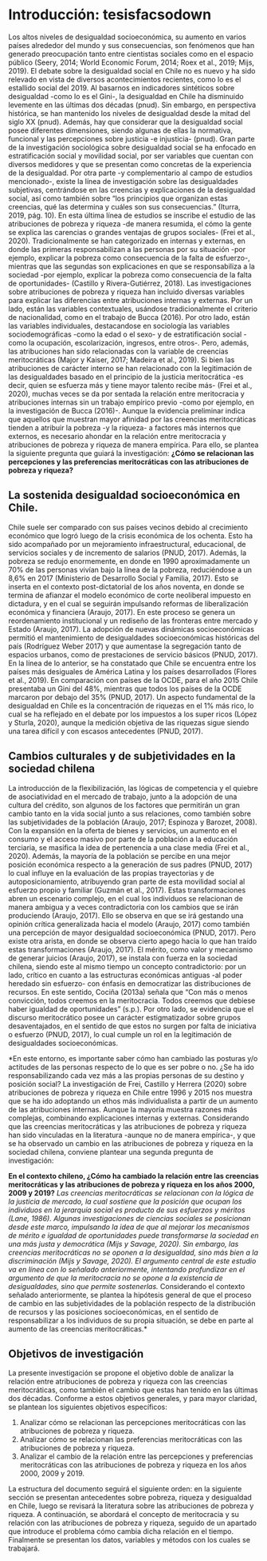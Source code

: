 # Introducción: tesisfacsodown

Los altos niveles de desigualdad socioeconómica, su aumento en varios países alrededor del mundo y sus consecuencias, son fenómenos que han generado preocupación tanto entre cientistas sociales como en el espacio público (Seery, 2014; World Economic Forum, 2014; Roex et al., 2019; Mijs, 2019). El debate sobre la desigualdad social en Chile no es nuevo y ha sido relevado en vista de diversos acontecimientos recientes, como lo es el estallido social del 2019. Al basarnos en indicadores sintéticos sobre desigualdad -como lo es el Gini-, la desigualdad en Chile ha disminuido levemente en las últimas dos décadas (pnud). Sin embargo, en perspectiva histórica, se han mantenido los niveles de desigualdad desde la mitad del siglo XX (pnud). Además, hay que considerar que la desigualdad social posee diferentes dimensiones, siendo algunas de ellas la normativa, funcional y las percepciones sobre justicia -e injusticia- (pnud). Gran parte de la investigación sociológica sobre desigualdad social se ha enfocado en estratificación social y movilidad social, por ser variables que cuentan con diversos medidores y que se presentan como concretas de la experiencia de la desigualdad. Por otra parte -y complementario al campo de estudios mencionado-, existe la línea de investigación sobre las desigualdades subjetivas, centrándose en las creencias y explicaciones de la desigualdad social, así como también sobre “los principios que organizan estas creencias, qué las determina y cuáles son sus consecuencias.” (Iturra, 2019, pág. 10).
En esta última línea de estudios se inscribe el estudio de las atribuciones de pobreza y riqueza -de manera resumida, el cómo la gente se explica las carencias o grandes ventajas de grupos sociales- (Frei et al., 2020). Tradicionalmente se han categorizado en internas y externas, en donde las primeras responsabilizan a las personas por su situación -por ejemplo, explicar la pobreza como consecuencia de la falta de esfuerzo-, mientras que las segundas son explicaciones en que se responsabiliza a la sociedad -por ejemplo, explicar la pobreza como consecuencia de la falta de oportunidades- (Castillo y Rivera-Gutiérrez, 2018). 
Las investigaciones sobre atribuciones de pobreza y riqueza han incluido diversas variables para explicar las diferencias entre atribuciones internas y externas. Por un lado, están las variables contextuales, usándose tradicionalmente el criterio de nacionalidad, como en el trabajo de Bucca (2016). Por otro lado, están las variables individuales, destacandose en sociología las variables sociodemográficas -como la edad o el sexo- y de estratificación social -como la ocupación, escolarización, ingresos, entre otros-. Pero, además, las atribuciones han sido relacionadas con la variable de creencias meritocráticas (Major y Kaiser, 2017; Madeira et al., 2019).
Si bien las atribuciones de carácter interno se han relacionado con la legitimación de las desigualdades basado en el principio de la justicia meritocrática -es decir, quien se esfuerza más y tiene mayor talento recibe más- (Frei et al., 2020), muchas veces se da por sentada la relación entre meritocracia y atribuciones internas sin un trabajo empírico previo -como por ejemplo, en la investigación de Bucca (2016)-. Aunque la evidencia preliminar indica que aquellos que muestran mayor afinidad por las creencias meritocráticas tienden a atribuir la pobreza -y la riqueza- a factores más internos que externos, es necesario ahondar en la relación entre meritocracia y atribuciones de pobreza y riqueza de manera empírica. Para ello, se plantea la siguiente pregunta que guiará la investigación: **¿Cómo se relacionan las percepciones y las preferencias meritocráticas con las atribuciones de pobreza y riqueza?**

## La sostenida desigualdad socioeconómica en Chile.

Chile suele ser comparado con sus países vecinos debido al crecimiento económico que logró luego de la crisis económica de los ochenta. Esto ha sido acompañado por un mejoramiento infraestructural, educacional, de servicios sociales y de incremento de salarios (PNUD, 2017). Además, la pobreza se redujo enormemente, en donde en 1990 aproximadamente un 70% de las personas vivían bajo la línea de la pobreza, reduciéndose a un 8,6% en 2017 (Ministerio de Desarrollo Social y Familia, 2017). 
Esto se inserta en el contexto post-dictatorial de los años noventa, en donde se termina de afianzar el modelo económico de corte neoliberal impuesto en dictadura, y en el cual se seguirán impulsando reformas de liberalización económica y financiera (Araujo, 2017). En este proceso se genera un reordenamiento institucional y un rediseño de las fronteras entre mercado y Estado (Araujo, 2017). La adopción de nuevas dinámicas socioeconómicas permitió el mantenimiento de desigualdades socioeconómicas históricas del país (Rodríguez Weber 2017) y que aumentase la segregación tanto de espacios urbanos, como de prestaciones de servicio básicos (PNUD, 2017). 
En la línea de lo anterior, se ha constatado que Chile se encuentra entre los países más desiguales de América Latina y los países desarrollados (Flores et al., 2019). En comparación con países de la OCDE, para el año 2015 Chile presentaba un Gini del 48%, mientras que todos los países de la OCDE marcaron por debajo del 35% (PNUD, 2017). Un aspecto fundamental de la desigualdad en Chile es la concentración de riquezas en el 1% más rico, lo cual se ha reflejado en el debate por los impuestos a los super ricos (López y Sturla, 2020), aunque la medición objetiva de las riquezas sigue siendo una tarea difícil y con escasos antecedentes (PNUD, 2017). 

## Cambios culturales y de subjetividades en la sociedad chilena

La introducción de la flexibilización, las lógicas de competencia y el quiebre de asociatividad en el mercado de trabajo, junto a la adopción de una cultura del crédito, son algunos de los factores que permitirán un gran cambio tanto en la vida social junto a sus relaciones, como también sobre las subjetividades de la población (Araujo, 2017; Espinoza y Barozet, 2008). 
Con la expansión en la oferta de bienes y servicios, un aumento en el consumo y el acceso masivo por parte de la población a la educación terciaria, se masifica la idea de pertenencia a una clase media (Frei et al., 2020). Además, la mayoría de la población se percibe en una mejor posición económica respecto a la generación de sus padres (PNUD, 2017) lo cual influye en la evaluación de las propias trayectorias y de autoposicionamiento, atribuyendo gran parte de esta movilidad social al esfuerzo propio y familiar (Guzmán et al., 2017). 
Estas transformaciones abren un escenario complejo, en el cual los individuos se relacionan de manera ambigua y a veces contradictoria con los cambios que se irán produciendo (Araujo, 2017). Ello se observa en que se irá gestando una opinión crítica generalizada hacia el modelo (Araujo, 2017) como también una percepción de mayor desigualdad socioeconómica (PNUD, 2017). Pero existe otra arista, en donde se observa cierto apego hacia lo que han traído estas transformaciones (Araujo, 2017). 
El mérito, como valor y mecanismo de generar juicios (Araujo, 2017), se instala con fuerza en la sociedad chilena, siendo este al mismo tiempo un concepto contradictorio: por un lado, crítico en cuanto a las estructuras económicas antiguas -al poder heredado sin esfuerzo- con énfasis en democratizar las distribuciones de recursos. En este sentido, Cociña (2013a) señala que “Con más o menos convicción, todos creemos en la meritocracia. Todos creemos que debiese haber igualdad de oportunidades” (s.p.). Por otro lado, se evidencia que el discurso meritocrático posee un carácter estigmatizador sobre grupos desaventajados, en el sentido de que estos no surgen por falta de iniciativa o esfuerzo (PNUD, 2017), lo cual cumple un rol en la legitimación de desigualdades socioeconómicas. 

*En este entorno, es importante saber cómo han cambiado las posturas y/o actitudes de las personas respecto de lo que es ser pobre o no. ¿Se ha ido responsabilizando cada vez más a las propias personas de su destino y posición social? La investigación de Frei, Castillo y Herrera (2020) sobre atribuciones de pobreza y riqueza en Chile entre 1996 y 2015 nos muestra que se ha ido adoptando un ethos más individualista a partir de un aumento de las atribuciones internas. Aunque la mayoría muestra razones más complejas, combinando explicaciones internas y externas. 
Considerando que las creencias meritocráticas y las atribuciones de pobreza y riqueza han sido vinculadas en la literatura -aunque no de manera empírica-, y que se ha observado un cambio en las atribuciones de pobreza y riqueza en la sociedad chilena, conviene plantear una segunda pregunta de investigación:

**En el contexto chileno, ¿Cómo ha cambiado la relación entre las creencias meritocráticas y las atribuciones de pobreza y riqueza en los años 2000, 2009 y 2019?***
Las creencias meritocráticas se relacionan con la lógica de la justicia de mercado, la cual sostiene que la posición que ocupan los individuos en la jerarquía social es producto de sus esfuerzos y méritos (Lane, 1986). Algunas investigaciones de ciencias sociales se posicionan desde este marco, impulsando la idea de que al mejorar los mecanismos de mérito e igualdad de oportunidades puede transformarse la sociedad en una más justa y democrática (Mijs y Savage, 2020). Sin embargo, las creencias meritocráticas no se oponen a la desigualdad, sino más bien a la discriminación (Mijs y Savage, 2020). El argumento central de este estudio va en línea con lo señalado anteriormente, intentando profundizar en el argumento de que la meritocracia no se opone a la existencia de desigualdades, sino que permite sostenerlas.
*Considerando el contexto señalado anteriormente, se plantea la hipótesis general de que el proceso de cambio en las subjetividades de la población respecto de la distribución de recursos y las posiciones socioeconómicas, en el sentido de responsabilizar a los individuos de su propia situación, se debe en parte al aumento de las creencias meritocráticas.*

## Objetivos de investigación

La presente investigación se propone el objetivo doble de analizar la relación entre atribuciones de pobreza y riqueza con las creencias meritocráticas, como también el cambio que estas han tenido en las últimas dos décadas. Conforme a estos objetivos generales, y para mayor claridad, se plantean los siguientes objetivos específicos: 

1. Analizar cómo se relacionan las percepciones meritocráticas con las atribuciones de pobreza y riqueza.
2. Analizar cómo se relacionan las preferencias meritocráticas con las atribuciones de pobreza y riqueza.
3. Analizar el cambio de la relación entre las percepciones y preferencias meritocráticas con las atribuciones de pobreza y riqueza en los años 2000, 2009 y 2019.

La estructura del documento seguirá el siguiente orden: en la siguiente sección se presentan antecedentes sobre pobreza, riqueza y desigualdad en Chile, luego se revisará la literatura sobre las atribuciones de pobreza y riqueza. A continuación, se abordará el concepto de meritocracia y su relación con las atribuciones de pobreza y riqueza, seguido de un apartado que introduce el problema cómo cambia dicha relación en el tiempo. Finalmente se presentan los datos, variables y métodos con los cuales se trabajará.


